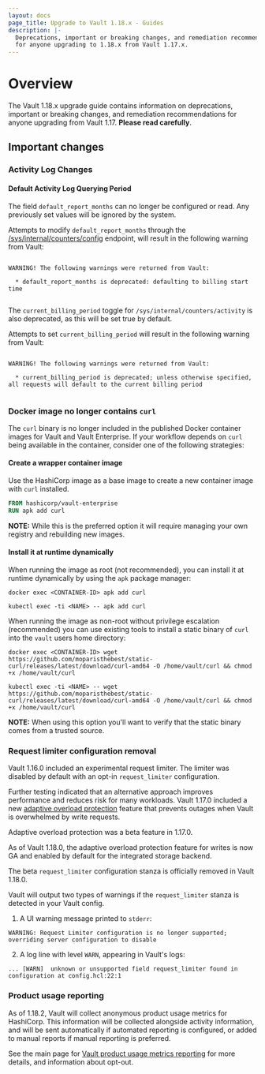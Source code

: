 ```yaml
---
layout: docs
page_title: Upgrade to Vault 1.18.x - Guides
description: |-
  Deprecations, important or breaking changes, and remediation recommendations
  for anyone upgrading to 1.18.x from Vault 1.17.x.
---
```


# Overview

The Vault 1.18.x upgrade guide contains information on deprecations, important
or breaking changes, and remediation recommendations for anyone upgrading from
Vault 1.17. **Please read carefully**.

## Important changes

### Activity Log Changes

#### Default Activity Log Querying Period

The field `default_report_months` can no longer be configured or read. Any previously set values
will be ignored by the system.


Attempts to modify `default_report_months` through the
[/sys/internal/counters/config](/vault/api-docs/system/internal-counters#update-the-client-count-configuration)
endpoint, will result in the following warning from Vault:

<CodeBlockConfig hideClipboard>

```shell-session

WARNING! The following warnings were returned from Vault:

  * default_report_months is deprecated: defaulting to billing start time


```

</CodeBlockConfig>


The `current_billing_period` toggle for `/sys/internal/counters/activity` is also deprecated, as this will be set
true by default.

Attempts to set `current_billing_period` will result in the following warning from Vault:

<CodeBlockConfig hideClipboard>

```shell-session

WARNING! The following warnings were returned from Vault:

  * current_billing_period is deprecated; unless otherwise specified, all requests will default to the current billing period


```

</CodeBlockConfig>

### Docker image no longer contains `curl`

The `curl` binary is no longer included in the published Docker container images for Vault and Vault
Enterprise. If your workflow depends on `curl` being available in the container, consider one of the
following strategies:

#### Create a wrapper container image

Use the HashiCorp image as a base image to create a new container image with `curl` installed.

```Dockerfile
FROM hashicorp/vault-enterprise
RUN apk add curl
```

**NOTE:** While this is the preferred option it will require managing your own registry and rebuilding new images.

#### Install it at runtime dynamically

When running the image as root (not recommended), you can install it at runtime dynamically by using the `apk` package manager:

```shell-session
docker exec <CONTAINER-ID> apk add curl
```
```shell-session
kubectl exec -ti <NAME> -- apk add curl
```

When running the image as non-root without privilege escalation (recommended) you can use existing
tools to install a static binary of `curl` into the `vault` users home directory:

```shell-session
docker exec <CONTAINER-ID> wget https://github.com/moparisthebest/static-curl/releases/latest/download/curl-amd64 -O /home/vault/curl && chmod +x /home/vault/curl
```
```shell-session
kubectl exec -ti <NAME> -- wget https://github.com/moparisthebest/static-curl/releases/latest/download/curl-amd64 -O /home/vault/curl && chmod +x /home/vault/curl
```

**NOTE:** When using this option you'll want to verify that the static binary comes from a trusted source.

### Request limiter configuration removal

Vault 1.16.0 included an experimental request limiter. The limiter was disabled
by default with an opt-in `request_limiter` configuration.

Further testing indicated that an alternative approach improves performance and
reduces risk for many workloads. Vault 1.17.0 included a new [adaptive overload
protection](/vault/docs/concepts/adaptive-overload-protection) feature that
prevents outages when Vault is overwhelmed by write requests.

Adaptive overload protection was a beta feature in 1.17.0.

As of Vault 1.18.0, the adaptive overload protection feature for writes is
now GA and enabled by default for the integrated storage backend.

The beta `request_limiter` configuration stanza is officially removed in Vault 1.18.0.

Vault will output two types of warnings if the `request_limiter` stanza is
detected in your Vault config.

1. A UI warning message printed to `stderr`:

```text
WARNING: Request Limiter configuration is no longer supported; overriding server configuration to disable
```

2. A log line with level `WARN`, appearing in Vault's logs:

```text
... [WARN]  unknown or unsupported field request_limiter found in configuration at config.hcl:22:1
```

### Product usage reporting

As of 1.18.2, Vault will collect anonymous product usage metrics for HashiCorp. This information will be collected
alongside activity information, and will be sent automatically if automated reporting is configured, or added to manual
reports if manual reporting is preferred.

See the main page for [Vault product usage metrics reporting](/vault/docs/enterprise/license/product-usage-reporting) for
more details, and information about opt-out.
